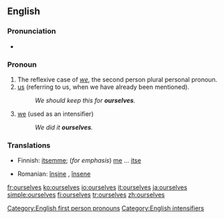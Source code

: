 ==English==

{{rank|offer|promise|obliged|911|ourselves|pale|happiness|religion}}

===Pronunciation===
{{English reflexive pronouns}}
*{{audio|en-us-ourselves.ogg|Audio (US)}}

===Pronoun===
{{en-pron|desc=ersonal pronoun}}

# The reflexive case of ''[[we]]'', the second person plural personal pronoun.
# [[us]] (referring to us, when we have already been mentioned).
#:''We should keep this for '''ourselves'''.''
# [[we]] (used as an intensifier)
#:''We did it '''ourselves'''.''

===Translations===
{{trans-top}}
*Finnish: [[itsemme]]; (''for emphasis'') [[me#Finnish|me]] ... [[itse]]
{{trans-mid}}
*Romanian: [[înşine]] {{m}}, [[însene]] {{f}}
{{trans-bottom}}

[[Category:English first person pronouns]]
[[Category:English intensifiers]]

[[fr:ourselves]]
[[ko:ourselves]]
[[io:ourselves]]
[[it:ourselves]]
[[ja:ourselves]]
[[simple:ourselves]]
[[fi:ourselves]]
[[tr:ourselves]]
[[zh:ourselves]]
